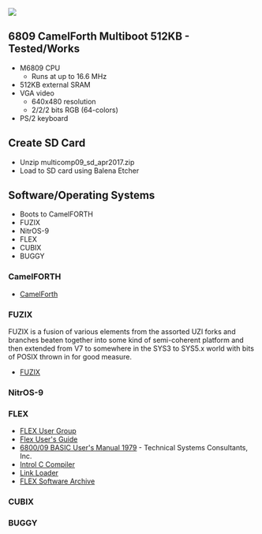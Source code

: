 <img src="http://land-boards.com/blwiki/images/3/35/RETRO-EP4CE15-P958-720PX.jpg"></img>

== 6809 CamelForth Multiboot  512KB - Tested/Works ==

* M6809 CPU
** Runs at up to 16.6 MHz
* 512KB external SRAM
* VGA video
** 640x480 resolution
** 2/2/2 bits RGB (64-colors)
* PS/2 keyboard

== Create SD Card ==

* Unzip multicomp09_sd_apr2017.zip
* Load to SD card using Balena Etcher

== Software/Operating Systems ==

* Boots to CamelFORTH
* FUZIX
* NitrOS-9
* FLEX
* CUBIX
* BUGGY

=== CamelFORTH ===

* [https://github.com/nealcrook/multicomp6809/wiki/camelforth CamelForth]

=== FUZIX ===

FUZIX is a fusion of various elements from the assorted UZI forks and branches beaten together into some kind of semi-coherent platform and then extended from V7 to somewhere in the SYS3 to SYS5.x world with bits of POSIX thrown in for good measure.

* [https://github.com/EtchedPixels/FUZIX FUZIX]

=== NitrOS-9 ===

=== FLEX ===

* [http://www.flexusergroup.com/flexusergroup/fug4.htm FLEX User Group]
* [http://www.flexusergroup.com/flexusergroup/pdfs/swflexum.pdf Flex User's Guide]
* [http://www.flexusergroup.com/flexusergroup/pdfs/basic_um.pdf 6800/09 BASIC User's Manual 1979] - Technical Systems Consultants, Inc.
* [http://www.flexusergroup.com/flexusergroup/pdfs/INTROL-C.pdf Introl C Compiler]
* [http://www.flexusergroup.com/flexusergroup/pdfs/linkload.pdf Link Loader]
* [https://www.simonwynn.com/flex FLEX Software Archive]

=== CUBIX ===

=== BUGGY ===

